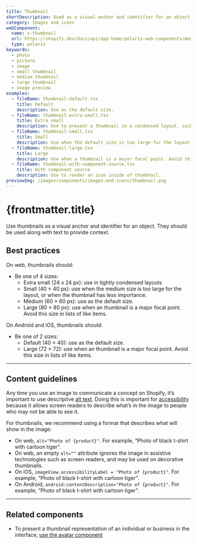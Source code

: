 ```yaml
---
title: Thumbnail
shortDescription: Used as a visual anchor and identifier for an object, along with text to provide context.
category: Images and icons
webComponent:
  name: s-thumbnail
  url: https://shopify.dev/docs/api/app-home/polaris-web-components/media/thumbnail
  type: polaris
keywords:
  - photo
  - picture
  - image
  - small thumbnail
  - medium thumbnail
  - large thumbnail
  - image preview
examples:
  - fileName: thumbnail-default.tsx
    title: Default
    description: Use as the default size.
  - fileName: thumbnail-extra-small.tsx
    title: Extra small
    description: Use to present a thumbnail in a condensed layout, such as a data table cell or an action list item.
  - fileName: thumbnail-small.tsx
    title: Small
    description: Use when the default size is too large for the layout, or when the thumbnail has less importance.
  - fileName: thumbnail-large.tsx
    title: Large
    description: Use when a thumbnail is a major focal point. Avoid this size in lists of like items.
  - fileName: thumbnail-with-component-source.tsx
    title: With component source
    description: Use to render an icon inside of thumbnail.
previewImg: /images/components/images-and-icons/thumbnail.png
---
```


# {frontmatter.title}

<Lede>

Use thumbnails as a visual anchor and identifier for an object. They should be used along with text to provide context.

</Lede>

<WebComponentBanner
  componentName={frontmatter.title}
  webComponentName={frontmatter.webComponent.name}
  webComponentUrl={frontmatter.webComponent.url}
  type={frontmatter.webComponent.type}
/>

<Examples />

<Props componentName={frontmatter.title} />

## Best practices

On web, thumbnails should:

- Be one of 4 sizes:
  - Extra small (24 x 24 px): use in tightly condensed layouts
  - Small (40 × 40 px): use when the medium size is too large for the layout, or when the thumbnail has less importance.
  - Medium (60 × 60 px): use as the default size.
  - Large (80 × 80 px): use when an thumbnail is a major focal point. Avoid this size in lists of like items.

On Android and iOS, thumbnails should:

- Be one of 2 sizes:
  - Default (40 × 40): use as the default size.
  - Large (72 × 72): use when an thumbnail is a major focal point. Avoid this size in lists of like items.

---

## Content guidelines

Any time you use an image to communicate a concept on Shopify, it’s important to use descriptive [alt text](https://polaris.shopify.com/content/alternative-text). Doing this is important for [accessibility](https://polaris.shopify.com/foundations/internationalization) because it allows screen readers to describe what’s in the image to people who may not be able to see it.

For thumbnails, we recommend using a format that describes what will show in the image:

- On web, `alt="Photo of {product}"`. For example, “Photo of black t-shirt with cartoon tiger”.
- On web, an empty `alt=""` attribute ignores the image in assistive technologies such as screen readers, and may be used on decorative thumbnails.
- On iOS, `imageView.accessibilityLabel = "Photo of {product}"`. For example, “Photo of black t-shirt with cartoon tiger”.
- On Android, `android:contentDescription="Photo of {product}"`. For example, “Photo of black t-shirt with cartoon tiger”.

---

## Related components

- To present a thumbnail representation of an individual or business in the interface, [use the avatar component](https://polaris.shopify.com/components/avatar)
